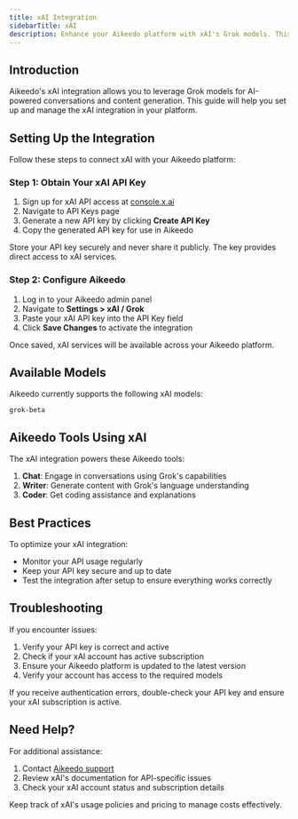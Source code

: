 ```yaml
---
title: xAI Integration
sidebarTitle: xAI
description: Enhance your Aikeedo platform with xAI's Grok models. This guide explains how to set up and configure xAI integration for your platform.
---
```


## Introduction

Aikeedo's xAI integration allows you to leverage Grok models for AI-powered conversations and content generation. This guide will help you set up and manage the xAI integration in your platform.

## Setting Up the Integration

Follow these steps to connect xAI with your Aikeedo platform:

### Step 1: Obtain Your xAI API Key

1. Sign up for xAI API access at [console.x.ai](https://console.x.ai/)
2. Navigate to API Keys page
3. Generate a new API key by clicking **Create API Key**
4. Copy the generated API key for use in Aikeedo

<Note>
  Store your API key securely and never share it publicly. The key provides direct access to xAI services.
</Note>

### Step 2: Configure Aikeedo

1. Log in to your Aikeedo admin panel
2. Navigate to **Settings > xAI / Grok**
3. Paste your xAI API key into the API Key field
4. Click **Save Changes** to activate the integration

<Check>
  Once saved, xAI services will be available across your Aikeedo platform.
</Check>

## Available Models

Aikeedo currently supports the following xAI models:

`grok-beta`

## Aikeedo Tools Using xAI

The xAI integration powers these Aikeedo tools:

1. **Chat**: Engage in conversations using Grok's capabilities
2. **Writer**: Generate content with Grok's language understanding
3. **Coder**: Get coding assistance and explanations

## Best Practices

To optimize your xAI integration:

- Monitor your API usage regularly
- Keep your API key secure and up to date
- Test the integration after setup to ensure everything works correctly

## Troubleshooting

If you encounter issues:

1. Verify your API key is correct and active
2. Check if your xAI account has active subscription
3. Ensure your Aikeedo platform is updated to the latest version
4. Verify your account has access to the required models

<Warning>
  If you receive authentication errors, double-check your API key and ensure your xAI subscription is active.
</Warning>

## Need Help?

For additional assistance:

1. Contact [Aikeedo support](mailto:support@aikeedo.com)
2. Review xAI's documentation for API-specific issues
3. Check your xAI account status and subscription details

<Note>
  Keep track of xAI's usage policies and pricing to manage costs effectively.
</Note>
